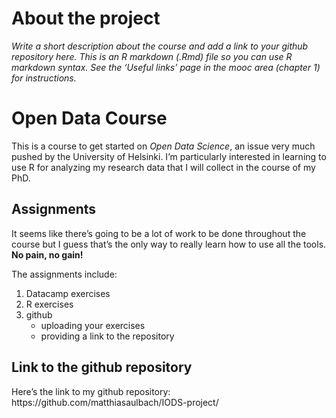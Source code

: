 
# About the project

*Write a short description about the course and add a link to your github repository here. This is an R markdown (.Rmd) file so you can use R markdown syntax. See the 'Useful links' page in the mooc area (chapter 1) for instructions.*

# Open Data Course
This is a course to get started on _Open Data Science_, an issue very much pushed by the University of Helsinki. I'm particularly interested in learning to use R for analyzing my research data that I will collect in the course of my PhD.

## Assignments
It seems like there's going to be a lot of work to be done throughout the course but I guess that's the only way to really learn how to use all the tools. **No pain, no gain!**

The assignments include:

1. Datacamp exercises
2. R exercises
3. github
    + uploading your exercises
    + providing a link to the repository

## Link to the github repository
Here's the link to my github repository: https://github.com/matthiasaulbach/IODS-project/